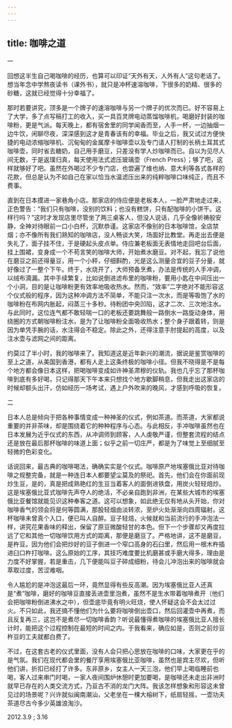 ```yaml
---
---
---
```

title: 咖啡之道
---




一

回想这半生自己喝咖啡的经历，也算可以印证“天外有天，人外有人”这句老话了。想当年念中学熬夜读书（课外书），就只是冲杯速溶咖啡，下很多的奶精、很多的砂糖，这就已经觉得十分幸福了。

那时若要讲究，顶多是一个牌子的速溶咖啡与另一个牌子的优次而已。好不容易上了大学，多了点写稿打工的收入，买一具百灵牌电动蒸馏咖啡机，喝磨好封装的咖啡粉，更是气派。每天晚上，都有宿舍里的同学闻香而至，人手一杯，一边抽烟一边牛饮，闲聊尽夜，深深感到这才是青春该有的幸福。毕业之后，我又试过方便快捷的电动浓缩咖啡机、沉甸甸的金属摩卡咖啡壶以及专门请人打制的长柄土耳其式咖啡壶，同时省去糖奶，自己用手磨豆，只差没有学人炒咖啡而已。自以为见尽人间无数，于是返璞归真，每天使用法式滤压玻璃壶（French Press）；够了吧，这样就够好了吧。虽然在外喝过不少专门店，也尝遍了维也纳、意大利等各式各样的花款，但总是认为不如自己在家以恰当水温滤压出来的纯粹咖啡口味纯正，而且不费事。

直到在日本摸进一家巷角小店。那家店的侍应便是老板本人，一脸严肃地走过来，正色警告：“我们只有咖啡，没别的饮料；也没有糕饼，只有配咖啡的小饼干。这样行吗？”这时才发现店里尽管坐了两三桌客人，但没人说话，几乎全像祈祷般安静，全神对待眼前一口小白杯，沉默恭谨。这家店不像别的日本咖啡馆，全店禁烟；亦不像所有我们熟知的咖啡店，没人畅谈大笑，场面好比教堂。再走出去便是失礼了，面子挂不住，于是硬起头皮点单。侍应兼老板面无表情地走回吧台后面，挂上围裙，变身成一个不苟言笑的咖啡大师，开始煮水磨豆。对不起，我忘了说他在磨豆之前还得量豆，用一个小秤，仔细斟酌，光是这么测量合宜的豆子分量，就好像过了一整个下午。终于，水烧开了，大师预备烹煮，办法是传统的人手冲调，以绒布滴漏。其中手续繁复，比如说倒进滤布里的咖啡粉，要用小匙在中间压出一个小洞，目的是让咖啡粉更有效率地吸收热水。然而，“效率”二字绝对不能形容这个仪式般的程序，因为这种冲调方法不简单，不能只注一次水，而是等吸饱了水的咖啡粉在布网内胀起，闷蒸三十多秒。待粉团中央凹陷，这才二次、三次地注水。与此同时，这位连气都不敢轻喘一口的老板还要跳舞般一路倒水一路旋动身体，用绕圈的方式朝咖啡粉注水，是为了让咖啡粉全面吸收热水；整个身子跟着转，则是因为单凭手腕的话，水注得会不稳定。除此之外，还得注意手肘提起的高度，以及注水壶与滤网之间的距离。

约莫过了半小时，我的咖啡来了。我知道这是近年新兴的潮流，据说是鉴赏咖啡的至上之道，从美国到香港，都有人走上这条终极的咖啡小径。但我不晓得是不是每个地方都会像日本这样，把喝咖啡变成如许神圣肃穆的仪轨。我也几乎忘了那杯咖啡到底有多好喝，只记得那天下午本来只想找个地方歇脚稍息，但我走出这家店的时候却额头出汗，仿如经历一场考试，遇上户外吹来的晚风，才感到呼吸的恢复。

二

日本人总是倾向于把各种事情变成一种神圣的仪式，例如茶道。而茶道，大家都说重要的并非茶味，却是围绕着它的种种程序与心态。与此相反，手冲咖啡虽然也在日本发展为近乎仪式的东西，从冲调师到顾客，人人虔敬严谨，但整套流程的结点还是放在最后那杯咖啡的味道上面；似乎之前一切庄严，都是为了味觉上至细腻至轻微的色彩变化。

话说回来，最古典的咖啡喝法，确确实实是个仪式。咖啡原产地埃塞俄比亚对待咖啡之规整完备，就是一种连日本人都要望尘莫及的祭祀。首先，他们会在你面前现炒生豆，是的，真是把成熟艳红的生豆当着客人的面倒进铁盘，用炭火轻轻焙炒。这是埃塞俄比亚式咖啡先声夺人的绝活，不必亲自跑到非洲，在某些大城市的埃塞俄比亚餐馆就能见识这种奉客之道。这可以想象，如此绝无仅有地从头开始，你对咖啡香气的领会将是何等圆满，那股轻烟由淡转浓，至炉火处渐渐向四周辐射。这杯咖啡未曾真个入口，便已叫人自醉。豆子轻焙，火候就和当前流行的手冲泡法一样，讲究花果香味的释出，保留了原豆微酸轻甘的本色。但下一个步骤却又再度拉远了它和其他一切咖啡饮用方式的距离，那便是磨豆了。严格地讲，这不是磨豆，是杵豆。因为他们会把炒好的豆子倒进一个窄口高身的石臼里，然后用一根木杵插进臼口杵打咖啡。这么原始的工序，其技巧难度要比机磨甚或手磨大得多，理由是力度不好掌握，若是重击，几下便能叫豆子碎成细粉，待会儿冲泡出来的咖啡就会萃取过度，苦涩难咽。

令人尴尬的是冲泡这最后一环，竟然显得有些反高潮。因为埃塞俄比亚人还真是“煮”咖啡，磨好的咖啡豆直接丢进壶里泡煮，虽然不是生水带着咖啡煮开（他们会把咖啡粉倒进沸水之中），但壶底毕竟有明火旺烧，使人怀疑这会不会太过过火。不只如此，我还搞不懂他们为什么要将咖啡倒出壶口，然后回灌壶中再煮，而且反复再三，这岂不是煮尽一切咖啡香韵？听说最懂得煮咖啡的埃塞俄比亚人擅长计时，能把这个过程控制在最短的时间之内。于我看来，确应如是，否则之前炒豆杵豆的工夫就都白费了。

不过，在这套古老的仪式里面，没有人会只把心思放在咖啡的口味，大家更在乎的是气氛。我们在现代都会里的餐厅享用埃塞俄比亚咖啡，虽然也是宾主尽欢，但听他们讲，折扣已经打了许多。东非原乡，女主人一天三泡，他们早上喝临睡前也喝，客人过来串门时喝，一家人夜间围炉休憩时更加要喝，是咖啡还未走出非洲时就早已存在的人类交流方式，乃亘古不消的龙门大阵。我该怎样想象和形容这未曾见过的场景呢？兴许就似闽南潮汕，父老坐在一棵大榕树下，纸扇轻摇，一壶功夫茶道尽古今多少英雄浪淘沙。





2012.3.9 ; 3.16